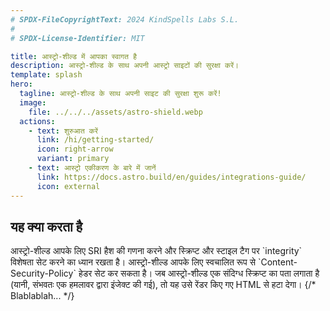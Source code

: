 ```yaml
---
# SPDX-FileCopyrightText: 2024 KindSpells Labs S.L.
#
# SPDX-License-Identifier: MIT

title: आस्ट्रो-शील्ड में आपका स्वागत है
description: आस्ट्रो-शील्ड के साथ अपनी आस्ट्रो साइटों की सुरक्षा करें।
template: splash
hero:
  tagline: आस्ट्रो-शील्ड के साथ अपनी साइट की सुरक्षा शुरू करें!
  image:
    file: ../../../assets/astro-shield.webp
  actions:
    - text: शुरुआत करें
      link: /hi/getting-started/
      icon: right-arrow
      variant: primary
    - text: आस्ट्रो एकीकरण के बारे में जानें
      link: https://docs.astro.build/en/guides/integrations-guide/
      icon: external
---
```



## यह क्या करता है

<CardGrid stagger>
  <Card title="सबरिसोर्स इंटेग्रिटी लागू करें" icon="pencil">
    आस्ट्रो-शील्ड आपके लिए SRI हैश की गणना करने और स्क्रिप्ट और स्टाइल टैग पर
    `integrity` विशेषता सेट करने का ध्यान रखता है।
  </Card>
  <Card title="कंटेंट-सिक्योरिटी-पॉलिसी हेडर सेट करें" icon="seti:lock">
    आस्ट्रो-शील्ड आपके लिए स्वचालित रूप से `Content-Security-Policy` हेडर सेट कर
    सकता है।
  </Card>
  <Card title="इंजेक्टेड स्क्रिप्ट को ब्लॉक करें" icon="close">
    जब आस्ट्रो-शील्ड एक संदिग्ध स्क्रिप्ट का पता लगाता है (यानी, संभवतः एक
    हमलावर द्वारा इंजेक्ट की गई), तो यह उसे रेंडर किए गए HTML से हटा देगा।
  </Card>
  {/* <Card title="Prevent Prototype Pollution" icon="seti:gulp">
		Blablablah...
	</Card> */}
</CardGrid>
